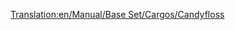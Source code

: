 [[Translation:en/Manual/Base Set/Cargos/Candyfloss]]

{{fr/Cargaison|nom=Barbe à papa
|image=en/CandyflossForest.png|produit=[[fr/Manual/Base Set/Industries/Forêt de barbe à papa|Forêt de barbe à papa]]
|accepté=[[en/Usine de bonbons/F|Usine de bonbons]]
}}
{{fr/Amorce}}